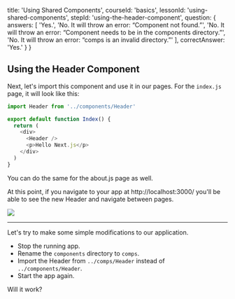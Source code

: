 
  title: 'Using Shared Components',
  courseId: 'basics',
  lessonId: 'using-shared-components',
  stepId: 'using-the-header-component',
  question: {
    answers: [
      'Yes.',
      'No. It will throw an error: “Component not found.”',
      'No. It will throw an error: “Component needs to be in the components directory.”',
      'No. It will throw an error: “comps is an invalid directory.”'
    ],
    correctAnswer: 'Yes.'
  }
}

## Using the Header Component

Next, let's import this component and use it in our pages. For the `index.js` page, it will look like this:

```js
import Header from '../components/Header'

export default function Index() {
  return (
    <div>
      <Header />
      <p>Hello Next.js</p>
    </div>
  )
}
```

You can do the same for the about.js page as well.

At this point, if you navigate to your app at http://localhost:3000/ you'll be able to see the new Header and navigate between pages.

![](https://cloud.githubusercontent.com/assets/50838/24333679/fa856f00-1279-11e7-931d-a5707e51a801.gif)

---

Let's try to make some simple modifications to our application.

- Stop the running app.
- Rename the `components` directory to `comps`.
- Import the Header from `../comps/Header` instead of `../components/Header`.
- Start the app again.

Will it work?

